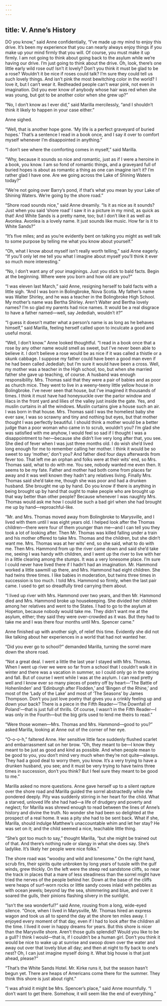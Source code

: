 ```yaml
---
---
---
```

title: V. Anne’s History
---




DO you know,” said Anne confidentially, “I’ve made up my mind to enjoy this drive. It’s been my experience that you can nearly always enjoy things if you make up your mind firmly that you will. Of course, you must make it up firmly. I am not going to think about going back to the asylum while we’re having our drive. I’m just going to think about the drive. Oh, look, there’s one little early wild rose out! Isn’t it lovely? Don’t you think it must be glad to be a rose? Wouldn’t it be nice if roses could talk? I’m sure they could tell us such lovely things. And isn’t pink the most bewitching color in the world? I love it, but I can’t wear it. Redheaded people can’t wear pink, not even in imagination. Did you ever know of anybody whose hair was red when she was young, but got to be another color when she grew up?”

“No, I don’t know as I ever did,” said Marilla mercilessly, “and I shouldn’t think it likely to happen in your case either.”

Anne sighed.

“Well, that is another hope gone. ‘My life is a perfect graveyard of buried hopes.’ That’s a sentence I read in a book once, and I say it over to comfort myself whenever I’m disappointed in anything.”

“I don’t see where the comforting comes in myself,” said Marilla.

“Why, because it sounds so nice and romantic, just as if I were a heroine in a book, you know. I am so fond of romantic things, and a graveyard full of buried hopes is about as romantic a thing as one can imagine isn’t it? I’m rather glad I have one. Are we going across the Lake of Shining Waters today?”

“We’re not going over Barry’s pond, if that’s what you mean by your Lake of Shining Waters. We’re going by the shore road.”

“Shore road sounds nice,” said Anne dreamily. “Is it as nice as it sounds? Just when you said ‘shore road’ I saw it in a picture in my mind, as quick as that! And White Sands is a pretty name, too; but I don’t like it as well as Avonlea. Avonlea is a lovely name. It just sounds like music. How far is it to White Sands?”

“It’s five miles; and as you’re evidently bent on talking you might as well talk to some purpose by telling me what you know about yourself.”

“Oh, what I know about myself isn’t really worth telling,” said Anne eagerly. “If you’ll only let me tell you what I imagine about myself you’ll think it ever so much more interesting.”

“No, I don’t want any of your imaginings. Just you stick to bald facts. Begin at the beginning. Where were you born and how old are you?”

“I was eleven last March,” said Anne, resigning herself to bald facts with a little sigh. “And I was born in Bolingbroke, Nova Scotia. My father’s name was Walter Shirley, and he was a teacher in the Bolingbroke High School. My mother’s name was Bertha Shirley. Aren’t Walter and Bertha lovely names? I’m so glad my parents had nice names. It would be a real disgrace to have a father named—well, say Jedediah, wouldn’t it?”

“I guess it doesn’t matter what a person’s name is as long as he behaves himself,” said Marilla, feeling herself called upon to inculcate a good and useful moral.

“Well, I don’t know.” Anne looked thoughtful. “I read in a book once that a rose by any other name would smell as sweet, but I’ve never been able to believe it. I don’t believe a rose would be as nice if it was called a thistle or a skunk cabbage. I suppose my father could have been a good man even if he had been called Jedediah; but I’m sure it would have been a cross. Well, my mother was a teacher in the High school, too, but when she married father she gave up teaching, of course. A husband was enough responsibility. Mrs. Thomas said that they were a pair of babies and as poor as church mice. They went to live in a weeny-teeny little yellow house in Bolingbroke. I’ve never seen that house, but I’ve imagined it thousands of times. I think it must have had honeysuckle over the parlor window and lilacs in the front yard and lilies of the valley just inside the gate. Yes, and muslin curtains in all the windows. Muslin curtains give a house such an air. I was born in that house. Mrs. Thomas said I was the homeliest baby she ever saw, I was so scrawny and tiny and nothing but eyes, but that mother thought I was perfectly beautiful. I should think a mother would be a better judge than a poor woman who came in to scrub, wouldn’t you? I’m glad she was satisfied with me anyhow, I would feel so sad if I thought I was a disappointment to her—because she didn’t live very long after that, you see. She died of fever when I was just three months old. I do wish she’d lived long enough for me to remember calling her mother. I think it would be so sweet to say ‘mother,’ don’t you? And father died four days afterwards from fever too. That left me an orphan and folks were at their wits’ end, so Mrs. Thomas said, what to do with me. You see, nobody wanted me even then. It seems to be my fate. Father and mother had both come from places far away and it was well known they hadn’t any relatives living. Finally Mrs. Thomas said she’d take me, though she was poor and had a drunken husband. She brought me up by hand. Do you know if there is anything in being brought up by hand that ought to make people who are brought up that way better than other people? Because whenever I was naughty Mrs. Thomas would ask me how I could be such a bad girl when she had brought me up by hand—reproachful-like.

“Mr. and Mrs. Thomas moved away from Bolingbroke to Marysville, and I lived with them until I was eight years old. I helped look after the Thomas children—there were four of them younger than me—and I can tell you they took a lot of looking after. Then Mr. Thomas was killed falling under a train and his mother offered to take Mrs. Thomas and the children, but she didn’t want me. Mrs. Thomas was at her wits’ end, so she said, what to do with me. Then Mrs. Hammond from up the river came down and said she’d take me, seeing I was handy with children, and I went up the river to live with her in a little clearing among the stumps. It was a very lonesome place. I’m sure I could never have lived there if I hadn’t had an imagination. Mr. Hammond worked a little sawmill up there, and Mrs. Hammond had eight children. She had twins three times. I like babies in moderation, but twins three times in succession is too much. I told Mrs. Hammond so firmly, when the last pair came. I used to get so dreadfully tired carrying them about.

“I lived up river with Mrs. Hammond over two years, and then Mr. Hammond died and Mrs. Hammond broke up housekeeping. She divided her children among her relatives and went to the States. I had to go to the asylum at Hopeton, because nobody would take me. They didn’t want me at the asylum, either; they said they were over-crowded as it was. But they had to take me and I was there four months until Mrs. Spencer came.”

Anne finished up with another sigh, of relief this time. Evidently she did not like talking about her experiences in a world that had not wanted her.

“Did you ever go to school?” demanded Marilla, turning the sorrel mare down the shore road.

“Not a great deal. I went a little the last year I stayed with Mrs. Thomas. When I went up river we were so far from a school that I couldn’t walk it in winter and there was a vacation in summer, so I could only go in the spring and fall. But of course I went while I was at the asylum. I can read pretty well and I know ever so many pieces of poetry off by heart—‘The Battle of Hohenlinden’ and ‘Edinburgh after Flodden,’ and ‘Bingen of the Rhine,’ and most of the ‘Lady of the Lake’ and most of ‘The Seasons’ by James Thompson. Don’t you just love poetry that gives you a crinkly feeling up and down your back? There is a piece in the Fifth Reader—‘The Downfall of Poland’—that is just full of thrills. Of course, I wasn’t in the Fifth Reader—I was only in the Fourth—but the big girls used to lend me theirs to read.”

“Were those women—Mrs. Thomas and Mrs. Hammond—good to you?” asked Marilla, looking at Anne out of the corner of her eye.

“O-o-o-h,” faltered Anne. Her sensitive little face suddenly flushed scarlet and embarrassment sat on her brow. “Oh, they meant to be—I know they meant to be just as good and kind as possible. And when people mean to be good to you, you don’t mind very much when they’re not quite—always. They had a good deal to worry them, you know. It’s a very trying to have a drunken husband, you see; and it must be very trying to have twins three times in succession, don’t you think? But I feel sure they meant to be good to me.”

Marilla asked no more questions. Anne gave herself up to a silent rapture over the shore road and Marilla guided the sorrel abstractedly while she pondered deeply. Pity was suddenly stirring in her heart for the child. What a starved, unloved life she had had—a life of drudgery and poverty and neglect; for Marilla was shrewd enough to read between the lines of Anne’s history and divine the truth. No wonder she had been so delighted at the prospect of a real home. It was a pity she had to be sent back. What if she, Marilla, should indulge Matthew’s unaccountable whim and let her stay? He was set on it; and the child seemed a nice, teachable little thing.

“She’s got too much to say,” thought Marilla, “but she might be trained out of that. And there’s nothing rude or slangy in what she does say. She’s ladylike. It’s likely her people were nice folks.”

The shore road was “woodsy and wild and lonesome.” On the right hand, scrub firs, their spirits quite unbroken by long years of tussle with the gulf winds, grew thickly. On the left were the steep red sandstone cliffs, so near the track in places that a mare of less steadiness than the sorrel might have tried the nerves of the people behind her. Down at the base of the cliffs were heaps of surf-worn rocks or little sandy coves inlaid with pebbles as with ocean jewels; beyond lay the sea, shimmering and blue, and over it soared the gulls, their pinions flashing silvery in the sunlight.

“Isn’t the sea wonderful?” said Anne, rousing from a long, wide-eyed silence. “Once, when I lived in Marysville, Mr. Thomas hired an express wagon and took us all to spend the day at the shore ten miles away. I enjoyed every moment of that day, even if I had to look after the children all the time. I lived it over in happy dreams for years. But this shore is nicer than the Marysville shore. Aren’t those gulls splendid? Would you like to be a gull? I think I would—that is, if I couldn’t be a human girl. Don’t you think it would be nice to wake up at sunrise and swoop down over the water and away out over that lovely blue all day; and then at night to fly back to one’s nest? Oh, I can just imagine myself doing it. What big house is that just ahead, please?”

“That’s the White Sands Hotel. Mr. Kirke runs it, but the season hasn’t begun yet. There are heaps of Americans come there for the summer. They think this shore is just about right.”

“I was afraid it might be Mrs. Spencer’s place,” said Anne mournfully. “I don’t want to get there. Somehow, it will seem like the end of everything.”





* * *